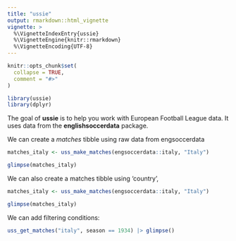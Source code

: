 ```yaml
---
title: "ussie"
output: rmarkdown::html_vignette
vignette: >
  %\VignetteIndexEntry{ussie}
  %\VignetteEngine{knitr::rmarkdown}
  %\VignetteEncoding{UTF-8}
---
```


```r
knitr::opts_chunk$set(
  collapse = TRUE,
  comment = "#>"
)
```

```r
library(ussie)
library(dplyr)
```

The goal of **ussie** is to help you work with European Football League data.
It uses data from the **englishsoccerdata** package.

We can create a *matches* tibble using raw data from engsoccerdata

```r
matches_italy <- uss_make_matches(engsoccerdata::italy, "Italy")

glimpse(matches_italy)
```

We can also create a matches tibble using 'country',
```r
matches_italy <- uss_make_matches(engsoccerdata::italy, "Italy")

glimpse(matches_italy)
```

We can add filtering conditions:

```r
uss_get_matches("italy", season == 1934) |> glimpse()

```
